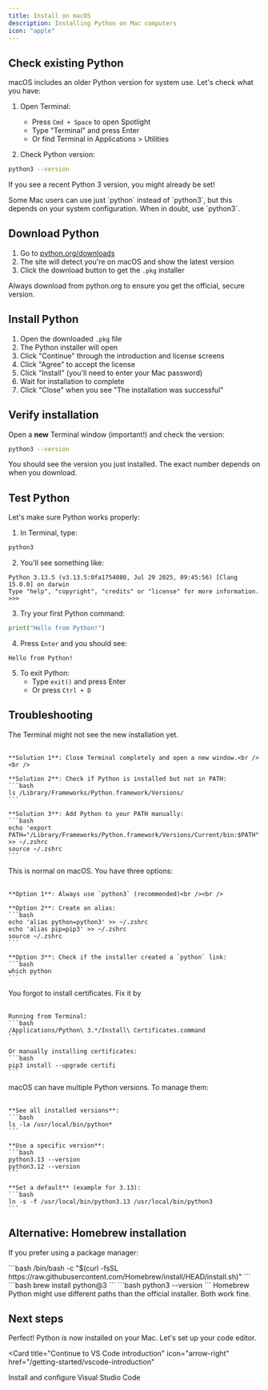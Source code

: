 ```yaml
---
title: Install on macOS  
description: Installing Python on Mac computers
icon: "apple"
---
```


## Check existing Python

macOS includes an older Python version for system use. Let's check what you have:

1. Open Terminal:
   - Press `Cmd + Space` to open Spotlight
   - Type "Terminal" and press Enter
   - Or find Terminal in Applications > Utilities

2. Check Python version:
```bash
python3 --version
```

If you see a recent Python 3 version, you might already be set!

<Note>
  Some Mac users can use just `python` instead of `python3`, but this depends on your system configuration. When in doubt, use `python3`.
</Note>

## Download Python

1. Go to [python.org/downloads](https://www.python.org/downloads/)
2. The site will detect you're on macOS and show the latest version
3. Click the download button to get the `.pkg` installer

<Tip>
  Always download from python.org to ensure you get the official, secure version.
</Tip>

## Install Python

1. Open the downloaded `.pkg` file
2. The Python installer will open
3. Click "Continue" through the introduction and license screens
4. Click "Agree" to accept the license
5. Click "Install" (you'll need to enter your Mac password)
6. Wait for installation to complete
7. Click "Close" when you see "The installation was successful"

## Verify installation

Open a **new** Terminal window (important!) and check the version:

```bash
python3 --version
```

You should see the version you just installed. The exact number depends on when you download.

## Test Python

Let's make sure Python works properly:

1. In Terminal, type:
```bash
python3
```

2. You'll see something like:
```
Python 3.13.5 (v3.13.5:0fa1754080, Jul 29 2025, 09:45:56) [Clang 15.0.0] on darwin
Type "help", "copyright", "credits" or "license" for more information.
>>>
```

3. Try your first Python command:
```python
print("Hello from Python!")
```

4. Press `Enter` and you should see:
```
Hello from Python!
```

5. To exit Python:
   - Type `exit()` and press Enter
   - Or press `Ctrl + D`


## Troubleshooting

<AccordionGroup>
  <Accordion title="'python3' command not found" icon="circle-exclamation">
    The Terminal might not see the new installation yet.<br /><br />
    
    **Solution 1**: Close Terminal completely and open a new window.<br /><br />
    
    **Solution 2**: Check if Python is installed but not in PATH:
    ```bash
    ls /Library/Frameworks/Python.framework/Versions/
    ```
    
    **Solution 3**: Add Python to your PATH manually:
    ```bash
    echo 'export PATH="/Library/Frameworks/Python.framework/Versions/Current/bin:$PATH"' >> ~/.zshrc
    source ~/.zshrc
    ```
  </Accordion>
  
  <Accordion title="'python' command doesn't work" icon="code">
    This is normal on macOS. You have three options:<br /><br />
    
    **Option 1**: Always use `python3` (recommended)<br /><br />
    
    **Option 2**: Create an alias:
    ```bash
    echo 'alias python=python3' >> ~/.zshrc
    echo 'alias pip=pip3' >> ~/.zshrc
    source ~/.zshrc
    ```
    
    **Option 3**: Check if the installer created a `python` link:
    ```bash
    which python
    ```
  </Accordion>
  
  <Accordion title="SSL/Certificate errors" icon="lock">
    You forgot to install certificates. Fix it by<br /><br />
    
    Running from Terminal:
    ```bash
    /Applications/Python\ 3.*/Install\ Certificates.command
    ```
    
    Or manually installing certificates:
    ```bash
    pip3 install --upgrade certifi
    ```
  </Accordion>
  
  <Accordion title="Multiple Python versions" icon="circle-exclamation">
    macOS can have multiple Python versions. To manage them:<br /><br />
    
    **See all installed versions**:
    ```bash
    ls -la /usr/local/bin/python*
    ```
    
    **Use a specific version**:
    ```bash
    python3.13 --version
    python3.12 --version
    ```
    
    **Set a default** (example for 3.13):
    ```bash
    ln -s -f /usr/local/bin/python3.13 /usr/local/bin/python3
    ```
  </Accordion>
</AccordionGroup>

## Alternative: Homebrew installation

If you prefer using a package manager:

<Steps>
  <Step title="Install Homebrew">
    ```bash
    /bin/bash -c "$(curl -fsSL https://raw.githubusercontent.com/Homebrew/install/HEAD/install.sh)"
    ```
  </Step>
  <Step title="Install Python">
    ```bash
    brew install python@3
    ```
  </Step>
  <Step title="Verify installation">
    ```bash
    python3 --version
    ```
  </Step>
</Steps>

<Note>
  Homebrew Python might use different paths than the official installer. Both work fine.
</Note>

## Next steps

Perfect! Python is now installed on your Mac. Let's set up your code editor.

<Card
  title="Continue to VS Code introduction"
  icon="arrow-right"
  href="/getting-started/vscode-introduction"
>
  Install and configure Visual Studio Code
</Card>
